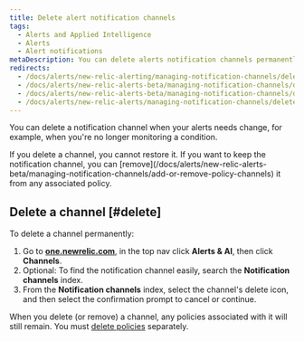 ```yaml
---
title: Delete alert notification channels
tags:
  - Alerts and Applied Intelligence
  - Alerts
  - Alert notifications
metaDescription: You can delete alerts notification channels permanently or you can keep channels but remove them from associated policies.
redirects:
  - /docs/alerts/new-relic-alerting/managing-notification-channels/deleting-alert-channels
  - /docs/alerts/new-relic-alerts-beta/managing-notification-channels/deleting-alert-notification-channels
  - /docs/alerts/new-relic-alerts-beta/managing-notification-channels/delete-alert-notification-channels
  - /docs/alerts/new-relic-alerts/managing-notification-channels/delete-alert-notification-channels
---
```


You can delete a notification channel when your alerts needs change, for example, when you're no longer monitoring a condition.

<Callout variant="caution">
  If you delete a channel, you cannot restore it. If you want to keep the notification channel, you can [remove](/docs/alerts/new-relic-alerts-beta/managing-notification-channels/add-or-remove-policy-channels) it from any associated policy.
</Callout>

## Delete a channel [#delete]

To delete a channel permanently:

1. Go to **[one.newrelic.com](https://one.newrelic.com/ "Link opens in a new window.")**, in the top nav click **Alerts & AI**, then click **Channels**.
2. Optional: To find the notification channel easily, search the **Notification channels** index.
3. From the **Notification channels** index, select the channel's delete icon, and then select the confirmation prompt to cancel or continue.

When you delete (or remove) a channel, any policies associated with it will still remain. You must [delete policies](/docs/alerts/new-relic-alerts-beta/updating-alert-policies/disable-or-delete-alert-policies-conditions) separately.
